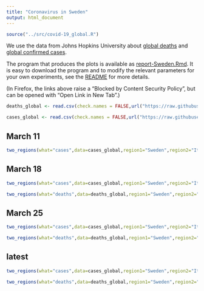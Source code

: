 ```yaml
---
title: "Coronavirus in Sweden"
output: html_document
---
```


```r
source("../src/covid-19_global.R")
```

We use the data from Johns Hopkins University about [global deaths](https://github.com/CSSEGISandData/COVID-19/blob/master/csse_covid_19_data/csse_covid_19_time_series/time_series_covid19_deaths_global.csv)  and [global confirmed cases](https://github.com/CSSEGISandData/COVID-19/blob/master/csse_covid_19_data/csse_covid_19_time_series/time_series_covid19_confirmed_global.csv).

The program that produces the plots is available as [report-Sweden.Rmd](https://github.com/alexhkurz/coronavirus-in-R/blob/master/reports/report-Sweden.Rmd). It is easy to download the program and to modify the relevant parameters for your own experiments, see the [README](https://github.com/alexhkurz/coronavirus-in-R/) for more details.

(In Firefox, the links above raise a "Blocked by Content Security Policy", but can be opened with "Open Link in New Tab".)
    
```r
deaths_global <- read.csv(check.names = FALSE,url("https://raw.githubusercontent.com/CSSEGISandData/COVID-19/master/csse_covid_19_data/csse_covid_19_time_series/time_series_covid19_deaths_global.csv"))

cases_global <- read.csv(check.names = FALSE,url("https://raw.githubusercontent.com/CSSEGISandData/COVID-19/master/csse_covid_19_data/csse_covid_19_time_series/time_series_covid19_confirmed_global.csv"))
```

## March 11

```r
two_regions(what="cases",data=cases_global,region1="Sweden",region2="Italy",last_day="3/11/20",range=12,lag=8)
```

## March 18

```r
two_regions(what="cases",data=cases_global,region1="Sweden",region2="Italy",last_day="3/18/20",range=18,lag=10) 
```

```r
two_regions(what="deaths",data=deaths_global,region1="Sweden",region2="Italy",last_day="3/18/20",range=18,lag=16) 
```

## March 25

```r
two_regions(what="cases",data=cases_global,region1="Sweden",region2="Italy",last_day="3/25/20",lag=12)
```


```r
two_regions(what="deaths",data=deaths_global,region1="Sweden",region2="Italy",last_day="3/25/20",lag=17)
```

## latest

```r
two_regions(what="cases",data=cases_global,region1="Sweden",region2="Italy",lag=18)
```

```r
two_regions(what="deaths",data=deaths_global,region1="Sweden",region2="Italy",lag=19)
```
